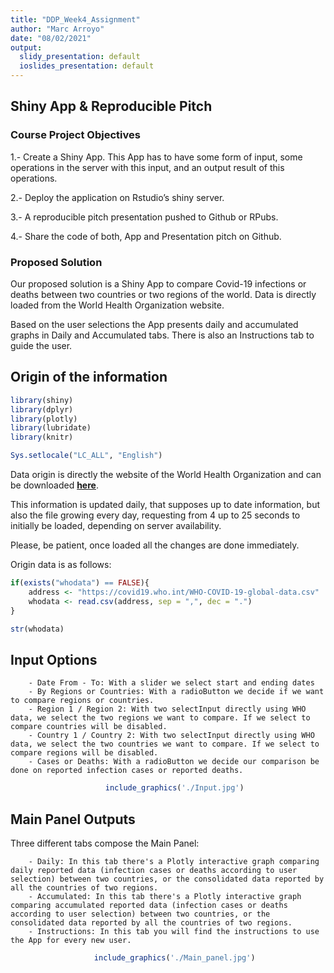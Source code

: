```yaml
---
title: "DDP_Week4_Assignment"
author: "Marc Arroyo"
date: "08/02/2021"
output:
  slidy_presentation: default
  ioslides_presentation: default
---
```

## Shiny App & Reproducible Pitch

### Course Project Objectives

1.- Create a Shiny App. This App has to have some form of input, some operations in the server with this input, and an output result of this operations.

2.- Deploy the application on Rstudio's shiny server.

3.- A reproducible pitch presentation pushed to Github or RPubs.

4.- Share the code of both, App and Presentation pitch on Github.

### Proposed Solution 

Our proposed solution is a Shiny App to compare Covid-19 infections or deaths between two countries or two regions of the world. Data is directly loaded from the World Health Organization website.

Based on the user selections the App presents daily and accumulated graphs in Daily and Accumulated tabs. There is also an Instructions tab to guide the user.

## Origin of the information

```r

library(shiny)
library(dplyr)
library(plotly)
library(lubridate)
library(knitr)

Sys.setlocale("LC_ALL", "English")

```

Data origin is directly the website of the World Health Organization and can be downloaded **[here](https://covid19.who.int/WHO-COVID-19-global-data.csv)**. 

This information is updated daily, that supposes up to date information, but also the file growing every day, requesting from 4 up to 25 seconds to initially be loaded, depending on server availability. 

Please, be patient, once loaded all the changes are done immediately.

Origin data is as follows:

```r

if(exists("whodata") == FALSE){
    address <- "https://covid19.who.int/WHO-COVID-19-global-data.csv"
    whodata <- read.csv(address, sep = ",", dec = ".")
}

str(whodata)

```

## Input Options

        - Date From - To: With a slider we select start and ending dates
        - By Regions or Countries: With a radioButton we decide if we want to compare regions or countries.
        - Region 1 / Region 2: With two selectInput directly using WHO data, we select the two regions we want to compare. If we select to compare countries will be disabled.
        - Country 1 / Country 2: With two selectInput directly using WHO data, we select the two countries we want to compare. If we select to compare regions will be disabled.
        - Cases or Deaths: With a radioButton we decide our comparison be done on reported infection cases or reported deaths.

<div style='text-align: center;'>
```r
   include_graphics('./Input.jpg')
```
</div>

## Main Panel Outputs

Three different tabs compose the Main Panel:

        - Daily: In this tab there's a Plotly interactive graph comparing daily reported data (infection cases or deaths according to user selection) between two countries, or the consolidated data reported by all the countries of two regions.
        - Accumulated: In this tab there's a Plotly interactive graph comparing accumulated reported data (infection cases or deaths according to user selection) between two countries, or the consolidated data reported by all the countries of two regions.
        - Instructions: In this tab you will find the instructions to use the App for every new user.

<div style='text-align: center;'>
```r
   include_graphics('./Main_panel.jpg')
```    
</div>